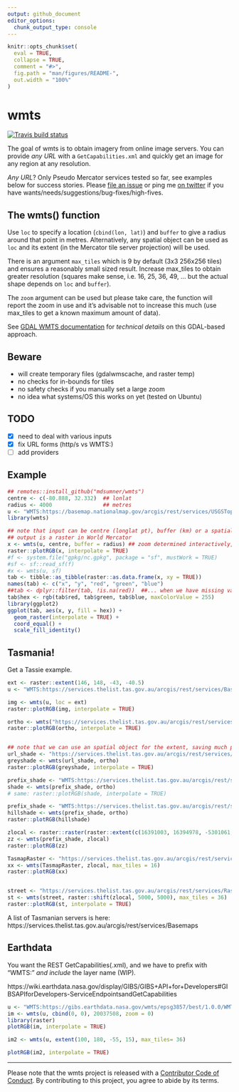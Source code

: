 ```yaml
---
output: github_document
editor_options: 
  chunk_output_type: console
---
```


<!-- README.md is generated from README.Rmd. Please edit that file -->

```r
knitr::opts_chunk$set(
  eval = TRUE,
  collapse = TRUE,
  comment = "#>",
  fig.path = "man/figures/README-",
  out.width = "100%"
)
```

# wmts

<!-- badges: start -->
[![Travis build status](https://travis-ci.org/mdsumner/wmts.svg?branch=master)](https://travis-ci.org/mdsumner/wmts)
<!-- badges: end -->

The goal of wmts is to obtain imagery from online image servers. You can provide *any URL* with a `GetCapabilities.xml` and quickly get an image for any region at any resolution. 

*Any URL*? Only Pseudo Mercator services tested so far, see examples below for success stories.  Please [file an issue](https://github.com/mdsumner/wmts/issues) or ping me [on twitter](https://twitter.com/mdsumner) if you have wants/needs/suggestions/bug-fixes/high-fives.


## The wmts() function

Use `loc` to specify a location (`cbind(lon, lat)`) and `buffer` to give a radius around that point in metres. Alternatively, any spatial object can be used as `loc` and its extent (in the Mercator tile server projection) will be used. 

There is an argument `max_tiles` which is 9 by default (3x3 256x256 tiles) and ensures a reasonably small sized result. Increase max_tiles to obtain greater resolution (squares make sense, i.e. 16, 25, 36, 49, ... but the actual shape depends on `loc` and `buffer`). 

The `zoom` argument can be used but please take care, the function will report the zoom in use and it's advisable not to increase this much (use max_tiles to get a known maximum amount of data). 

See [GDAL WMTS documentation](https://gdal.org/drivers/raster/wmts.html)  for *technical details* on this GDAL-based approach.


## Beware

* will create temporary files (gdalwmscache, and raster temp)
* no checks for in-bounds for tiles
* no safety checks if you manually set a large zoom
* no idea what systems/OS this works on yet (tested on Ubuntu)

## TODO

- [x] need to deal with various inputs 
- [x] fix URL forms (http/s vs WMTS:)
- [ ] add providers

## Example

```r
## remotes::install_github("mdsumner/wmts")
centre <- c(-80.888, 32.332)  ## lonlat
radius <- 4000                ## metres
u <- "WMTS:https://basemap.nationalmap.gov/arcgis/rest/services/USGSTopo/MapServer/WMTS/1.0.0/WMTSCapabilities.xml,layer=USGSTopo,tilematrixset=default028mm"
library(wmts)

## note that input can be centre (longlat pt), buffer (km) or a spatial object (ignore buffer)
## output is a raster in World Mercator
x <- wmts(u, centre, buffer = radius) ## zoom determined interactively, don't use a hardcoded zoom
raster::plotRGB(x, interpolate = TRUE)
#f <- system.file("gpkg/nc.gpkg", package = "sf", mustWork = TRUE)
#sf <- sf::read_sf(f)
#x <- wmts(u, sf)
tab <- tibble::as_tibble(raster::as.data.frame(x, xy = TRUE))
names(tab) <- c("x", "y", "red", "green", "blue")
##tab <- dplyr::filter(tab, !is.na(red))  ##... when we have missing values, we should drop them or rgb() will error
tab$hex <- rgb(tab$red, tab$green, tab$blue, maxColorValue = 255)
library(ggplot2)
ggplot(tab, aes(x, y, fill = hex)) +
  geom_raster(interpolate = TRUE) +
  coord_equal() +
  scale_fill_identity()
```


## Tasmania!

Get a Tassie example. 

```r
ext <- raster::extent(146, 148, -43, -40.5)
u <- "WMTS:https://services.thelist.tas.gov.au/arcgis/rest/services/Basemaps/Topographic/MapServer/WMTS/1.0.0/WMTSCapabilities.xml,layer=Basemaps_Topographic,tilematrixset=default028mm"

img <- wmts(u, loc = ext)
raster::plotRGB(img, interpolate = TRUE)

ortho <- wmts("https://services.thelist.tas.gov.au/arcgis/rest/services/Basemaps/Orthophoto/MapServer/WMTS/1.0.0/WMTSCapabilities.xml", raster::extent(147.125, 147.528, -43.054, -42.717), max_tiles = 16)
raster::plotRGB(ortho, interpolate = TRUE)


## note that we can use an spatial object for the extent, saving much pain
url_shade <- "https://services.thelist.tas.gov.au/arcgis/rest/services/Basemaps/HillshadeGrey/MapServer/WMTS/1.0.0/WMTSCapabilities.xml"
greyshade <- wmts(url_shade, ortho)
raster::plotRGB(greyshade, interpolate = TRUE)

prefix_shade <- "WMTS:https://services.thelist.tas.gov.au/arcgis/rest/services/Basemaps/HillshadeGrey/MapServer/WMTS/1.0.0/WMTSCapabilities.xml"
shade <- wmts(prefix_shade, ortho)
# same: raster::plotRGB(shade, interpolate = TRUE)

prefix_shade <- "WMTS:https://services.thelist.tas.gov.au/arcgis/rest/services/Basemaps/Hillshade/MapServer/WMTS/1.0.0/WMTSCapabilities.xml"
hillshade <- wmts(prefix_shade, ortho)
raster::plotRGB(hillshade)

zlocal <- raster::raster(raster::extent(c(16391003, 16394978, -5301061, -5298768)), crs = raster::projection(ortho))
zz <- wmts(prefix_shade, zlocal)
raster::plotRGB(zz)

TasmapRaster <- "https://services.thelist.tas.gov.au/arcgis/rest/services/Basemaps/TasmapRaster/MapServer/WMTS/1.0.0/WMTSCapabilities.xml"
xx <- wmts(TasmapRaster, zlocal, max_tiles = 16)
raster::plotRGB(xx)


street <- "https://services.thelist.tas.gov.au/arcgis/rest/services/Raster/TTSA/MapServer/WMTS/1.0.0/WMTSCapabilities.xml"
st <- wmts(street, raster::shift(zlocal, 5000, 5000), max_tiles = 36)
raster::plotRGB(st, interpolate = TRUE)

```

A list of Tasmanian servers is here: https://services.thelist.tas.gov.au/arcgis/rest/services/Basemaps



## Earthdata

You want the REST GetCapabilities(.xml), and we have to prefix with "WMTS:" *and include* the layer name (WIP).

https://wiki.earthdata.nasa.gov/display/GIBS/GIBS+API+for+Developers#GIBSAPIforDevelopers-ServiceEndpointsandGetCapabilities


```r
u <- "WMTS:https://gibs.earthdata.nasa.gov/wmts/epsg3857/best/1.0.0/WMTSCapabilities.xml,layer=MODIS_Terra_L3_Land_Surface_Temp_Monthly_Day"
im <- wmts(u, cbind(0, 0), 20037508, zoom = 0)
library(raster)
plotRGB(im, interpolate = TRUE)

im2 <- wmts(u, extent(100, 180, -55, 15), max_tiles= 36)

plotRGB(im2, interpolate = TRUE)


```
--- 

Please note that the wmts project is released with a [Contributor Code of Conduct](https://contributor-covenant.org/version/1/0/0/CODE_OF_CONDUCT.html). By contributing to this project, you agree to abide by its terms.

